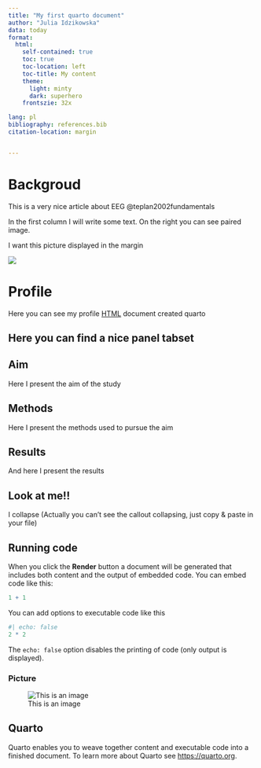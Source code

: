 ```yaml
---
title: "My first quarto document"
author: "Julia Idzikowska"
data: today 
format:
  html:
    self-contained: true
    toc: true
    toc-location: left
    toc-title: My content
    theme:
      light: minty
      dark: superhero
    frontszie: 32x

lang: pl
bibliography: references.bib
citation-location: margin


---
```

# Backgroud

This is a very nice article about EEG @teplan2002fundamentals

::: {.grid}

::: {.g-col-4}

In the first column I will write some text. On the right you can see paired image.

:::

::: {.g-col-8}

I want this picture displayed in the margin 


![](img/b4.png)

:::
:::


# Profile

Here you can see my profile [HTML](myfile.html) document created quarto 

## Here you can find a nice panel tabset

::: {.panel-tabset}

## Aim

Here I present the aim of the study 

## Methods

Here I present the methods used to pursue the aim

## Results

And here I present the results

:::

::: {.callout-warning collapse="true"}

## Look at me!!

I collapse (Actually you can't see the callout collapsing, just copy & paste in your file)

:::

## Running code

When you click the **Render** button a document will be generated that includes both content and the output of embedded code. You can embed code like this:

```r
1 + 1
```

You can add options to executable code like this 

```r
#| echo: false
2 * 2
```

The `echo: false` option disables the printing of code (only output is displayed).

### Picture

![This is an image](img/b4.png)



## Quarto

Quarto enables you to weave together content and executable code into a finished document. To learn more about Quarto see <https://quarto.org>.




